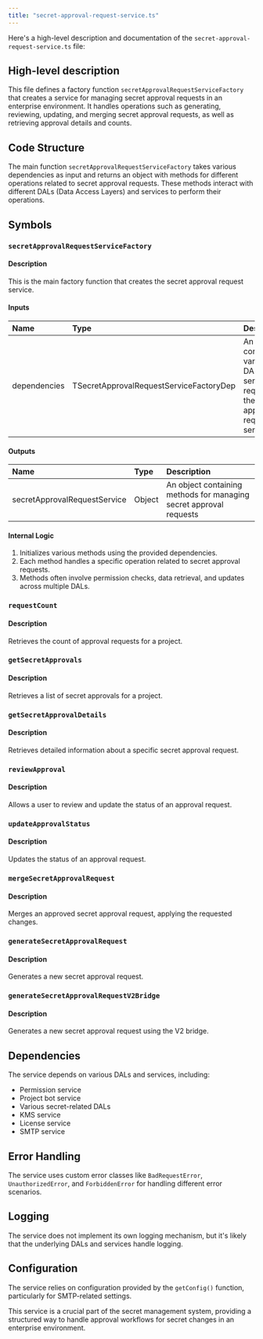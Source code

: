 ```yaml
---
title: "secret-approval-request-service.ts"
---
```


Here's a high-level description and documentation of the `secret-approval-request-service.ts` file:

## High-level description

This file defines a factory function `secretApprovalRequestServiceFactory` that creates a service for managing secret approval requests in an enterprise environment. It handles operations such as generating, reviewing, updating, and merging secret approval requests, as well as retrieving approval details and counts.

## Code Structure

The main function `secretApprovalRequestServiceFactory` takes various dependencies as input and returns an object with methods for different operations related to secret approval requests. These methods interact with different DALs (Data Access Layers) and services to perform their operations.

## Symbols

### `secretApprovalRequestServiceFactory`

#### Description
This is the main factory function that creates the secret approval request service.

#### Inputs
| Name | Type | Description |
|:-----|:-----|:------------|
| dependencies | TSecretApprovalRequestServiceFactoryDep | An object containing various DALs and services required for the secret approval request service |

#### Outputs
| Name | Type | Description |
|:-----|:-----|:------------|
| secretApprovalRequestService | Object | An object containing methods for managing secret approval requests |

#### Internal Logic
1. Initializes various methods using the provided dependencies.
2. Each method handles a specific operation related to secret approval requests.
3. Methods often involve permission checks, data retrieval, and updates across multiple DALs.

### `requestCount`

#### Description
Retrieves the count of approval requests for a project.

### `getSecretApprovals`

#### Description
Retrieves a list of secret approvals for a project.

### `getSecretApprovalDetails`

#### Description
Retrieves detailed information about a specific secret approval request.

### `reviewApproval`

#### Description
Allows a user to review and update the status of an approval request.

### `updateApprovalStatus`

#### Description
Updates the status of an approval request.

### `mergeSecretApprovalRequest`

#### Description
Merges an approved secret approval request, applying the requested changes.

### `generateSecretApprovalRequest`

#### Description
Generates a new secret approval request.

### `generateSecretApprovalRequestV2Bridge`

#### Description
Generates a new secret approval request using the V2 bridge.

## Dependencies
The service depends on various DALs and services, including:
- Permission service
- Project bot service
- Various secret-related DALs
- KMS service
- License service
- SMTP service

## Error Handling
The service uses custom error classes like `BadRequestError`, `UnauthorizedError`, and `ForbiddenError` for handling different error scenarios.

## Logging
The service does not implement its own logging mechanism, but it's likely that the underlying DALs and services handle logging.

## Configuration
The service relies on configuration provided by the `getConfig()` function, particularly for SMTP-related settings.

This service is a crucial part of the secret management system, providing a structured way to handle approval workflows for secret changes in an enterprise environment.